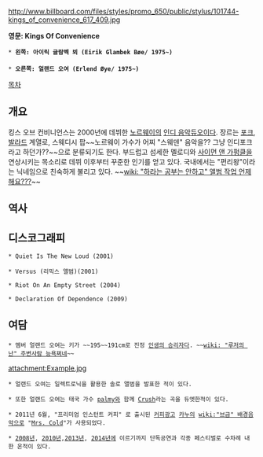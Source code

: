 http://www.billboard.com/files/styles/promo_650/public/stylus/101744-kings_of_convenience_617_409.jpg

'''영문: Kings Of Convenience'''

 * '''왼쪽: 아이릭 글람벡 뵈 (Eirik Glambek Bøe/ 1975~)'''
 
 * '''오른쪽: 얼랜드 오여 (Erlend Øye/ 1975~)'''

[[목차]]

== 개요 ==

킹스 오브 컨비니언스는 2000년에 데뷔한 [[노르웨이]]의 [[인디 음악]][[듀오]]이다. 장르는 [[포크]], [[발라드]] 계열로, 스웨디시 팝~~노르웨이 가수가 어찌 "스웨덴" 음악을?? 그냥 인디포크라고 하던가??~~으로 분류되기도 한다. 부드럽고 섬세한 멜로디와 [[사이먼 앤 가펑클]]을 연상시키는 목소리로 데뷔 이후부터 꾸준한 인기를 얻고 있다. 국내에서는 "편리왕"이라는 닉네임으로 친숙하게 불리고 있다. ~~[[wiki: "하라는 공부는 안하고" 앨범 작업 언제해요???]]~~



== 역사 ==


== 디스코그래피 ==

 * Quiet Is The New Loud (2001)

 * Versus (리믹스 앨범)(2001)

 * Riot On An Empty Street (2004)

 * Declaration Of Dependence (2009)

== 여담 ==

 * 멤버 얼랜드 오여는 키가 ~~195~~191cm로 진정 [[인생의 승리자]]다. ~~[[wiki: "루저의 난" 주변사람 능욕쩌네]]~~
attachment:Example.jpg

 * 얼랜드 오여는 일렉트로닉을 활용한 솔로 앨범을 발표한 적이 있다.

 * 또한 얼랜드 오여는 태국 가수 [[palmy]]와 함께 [http://www.youtube.com/watch?v=wOl9uC0WGSc Crush]라는 곡을 듀엣한적이 있다.

 * 2011년 6월, "프리미엄 인스턴트 커피" 로 출시된 [[커피]][[광고]] [[카누]]의 [[wiki:"브금" 배경음악]]으로 "[http://www.youtube.com/watch?v=UBtjik6uYrY Mrs. Cold]"가 사용되었다.

 * [[2008년]], [[2010년]],[[2013년]], [[2014년]]에 이르기까지 단독공연과 각종 페스티벌로 수차례 내한 온적이 있다.
